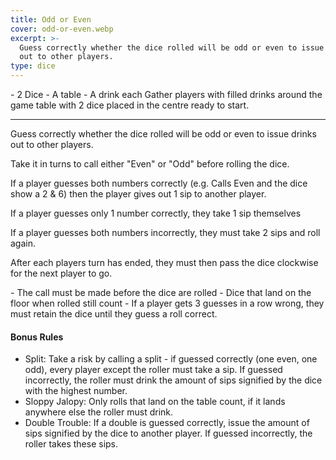 ```yaml
---
title: Odd or Even
cover: odd-or-even.webp
excerpt: >-
  Guess correctly whether the dice rolled will be odd or even to issue drinks
  out to other players.
type: dice
---
```


<GameHero
  cover="/BeerGoggleGames/images/odd-or-even.webp"
  alt="Odd or Even"
/>

<GameSection title="Equipment" icon="/BeerGoggleGames/images/liquor.webp">
-   2 Dice
-   A table
-   A drink each
</GameSection>

<GameSection title="Setup" icon="/BeerGoggleGames/images/settings.webp">
Gather players with filled drinks around the game table with 2 dice placed in the centre ready to start.

* * *
</GameSection>

<GameSection title="Aim of the Game" icon="/BeerGoggleGames/images/target.webp">
<p>Guess correctly whether the dice rolled will be odd or even to issue drinks out to other players.</p>
</GameSection>

<GameSection title="How to Play" icon="/BeerGoggleGames/images/question.webp">
Take it in turns to call either "Even" or "Odd" before rolling the dice.

If a player guesses both numbers correctly (e.g. Calls Even and the dice show a 2 & 6) then the player gives out 1 sip to another player.

If a player guesses only 1 number correctly, they take 1 sip themselves

If a player guesses both numbers incorrectly, they must take 2 sips and roll again.

After each players turn has ended, they must then pass the dice clockwise for the next player to go.
</GameSection>

<GameSection title="Rules" icon="/BeerGoggleGames/images/rules.webp">
-   The call must be made before the dice are rolled
-   Dice that land on the floor when rolled still count
-   If a player gets 3 guesses in a row wrong, they must retain the dice until they guess a roll correct.
</GameSection>

<GameSection title="Special Edition" icon="/BeerGoggleGames/images/special.webp">

<h4>Bonus Rules</h4>

-   Split: Take a risk by calling a split - if guessed correctly (one even, one odd), every player except the roller must take a sip. If guessed incorrectly, the roller must drink the amount of sips signified by the dice with the highest number.
-   Sloppy Jalopy: Only rolls that land on the table count, if it lands anywhere else the roller must drink.
-   Double Trouble: If a double is guessed correctly, issue the amount of sips signified by the dice to another player. If guessed incorrectly, the roller takes these sips.
</GameSection>

<ShareButtons title="Odd or Even" />

<FeedbackCard>
</FeedbackCard>
